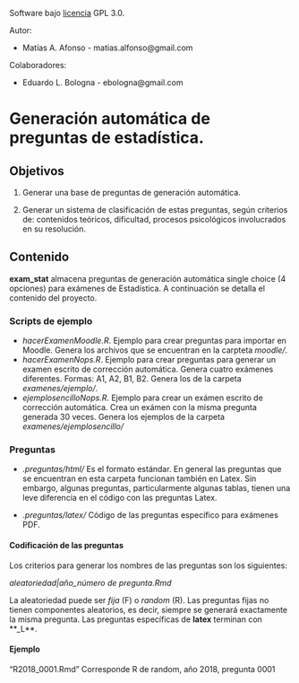 Software bajo [licencia](./LICENSE.txt) GPL 3.0.

Autor:  

* Matías A. Afonso - matias.alfonso@gmail.com

Colaboradores:  

* Eduardo L. Bologna - ebologna@gmail.com



# Generación automática de preguntas de estadística.

## Objetivos

1. Generar una base de preguntas de generación automática.

2. Generar un sistema de clasificación de estas preguntas, según criterios de: contenidos teóricos, dificultad, procesos psicológicos involucrados en su resolución.


## Contenido
**exam_stat** almacena preguntas de generación automática single choice (4 opciones) para exámenes de Estadística.
A continuación se detalla el contenido del proyecto.

### Scripts de ejemplo
* *hacerExamenMoodle.R*. Ejemplo para crear preguntas para importar en Moodle. Genera los archivos que se encuentran en la carpteta *moodle/*.  
* *hacerExamenNops.R*. Ejemplo para crear preguntas para generar un examen escrito de corrección automática. Genera cuatro exámenes diferentes. Formas: A1, A2, B1, B2. Genera los de la carpeta *examenes/ejemplo/*.  
* *ejemplosencilloNops.R*. Ejemplo para crear un exámen escrito de corrección automática. Crea un exámen con la misma pregunta generada 30 veces. Genera los ejemplos de la carpeta *examenes/ejemplosencillo/*

### Preguntas

* *.preguntas/html/* Es el formato estándar. En general las preguntas que se encuentran en esta carpeta funcionan también en Latex. Sin embargo, algunas preguntas, particularmente algunas tablas, tienen una leve diferencia en el código con las preguntas Latex.

* *.preguntas/latex/* Código de las preguntas específico para exámenes PDF.

#### Codificación de las preguntas 
Los criterios para generar los nombres de las preguntas son los siguientes:

 *aleatoriedad|año_número de pregunta.Rmd*  

La aleatoriedad puede ser *fija* (F) o *random* (R). Las preguntas fijas no tienen componentes aleatorios, es decir, siempre se generará exactamente la misma pregunta. Las preguntas específicas de **latex** terminan con **_L**.

#### Ejemplo  

"R2018_0001.Rmd" Corresponde R de random, año 2018, pregunta 0001  


